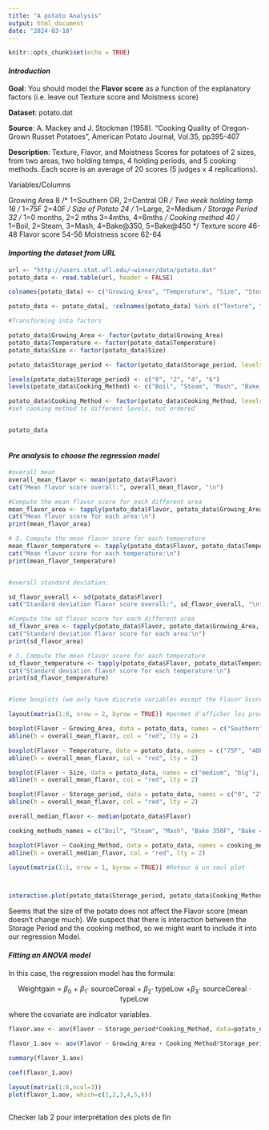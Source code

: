```yaml
---
title: "A potato Analysis"
output: html_document
date: "2024-03-18"
---
```


```r
knitr::opts_chunk$set(echo = TRUE)
```

#### *Introduction*


**Goal**: You should model the **Flavor score** as a function of the explanatory factors
(i.e. leave out Texture score and Moistness score)

**Dataset**:  potato.dat

**Source**: A. Mackey and J. Stockman (1958). "Cooking Quality of Oregon-Grown
Russet Potatoes", American Potato Journal, Vol.35, pp395-407

**Description**: Texture, Flavor, and Moistness Scores for potatoes
of 2 sizes, from two areas, two holding temps, 4 holding periods,
and 5 cooking methods. Each score is an average of 20 scores 
(5 judges x 4 replications).

Variables/Columns

Growing Area   8  /*  1=Southern OR,  2=Central OR  */
Two week holding temp   16   /* 1=75F   2=40F   */
Size of Potato    24   /* 1=Large, 2=Medium  */
Storage Period  32  /* 1=0 months, 2=2 mths 3=4mths,  4=6mths */
Cooking method  40 /* 1=Boil, 2=Steam, 3=Mash, 4=Bake@350, 5=Bake@450  */
Texture score  46-48
Flavor score   54-56
Moistness score  62-64



#### *Importing the dataset from URL*

```r

url <- "http://users.stat.ufl.edu/~winner/data/potato.dat"
potato_data <- read.table(url, header = FALSE)

colnames(potato_data) <- c("Growing_Area", "Temperature", "Size", "Storage_period", "Cooking_Method", "Texture", "Flavor", "Moistness")

potato_data <- potato_data[, !colnames(potato_data) %in% c("Texture", "Moistness")]

#Transforming into factors 

potato_data$Growing_Area <- factor(potato_data$Growing_Area)
potato_data$Temperature <- factor(potato_data$Temperature)
potato_data$Size <- factor(potato_data$Size)

potato_data$Storage_period <- factor(potato_data$Storage_period, levels = c(1, 2, 3, 4),  ordered = TRUE) #set storage period to different levels, ordered because time period

levels(potato_data$Storage_period) <- c("0", "2", "4", "6")
levels(potato_data$Cooking_Method) <- c("Boil", "Steam", "Mash", "Bake_350", "Bake_450")

potato_data$Cooking_Method <- factor(potato_data$Cooking_Method, levels = c(1, 2, 3, 4,5))
#set cooking method to different levels, not ordered


potato_data



```
#### *Pre analysis to choose the regression model*


```r


#overall mean
overall_mean_flavor <- mean(potato_data$Flavor)
cat("Mean flavor score overall:", overall_mean_flavor, "\n")

#Compute the mean flavor score for each different area
mean_flavor_area <- tapply(potato_data$Flavor, potato_data$Growing_Area, mean)
cat("Mean flavor score for each area:\n")
print(mean_flavor_area)

# 3. Compute the mean flavor score for each temperature
mean_flavor_temperature <- tapply(potato_data$Flavor, potato_data$Temperature, mean)
cat("Mean flavor score for each temperature:\n")
print(mean_flavor_temperature)


#overall standard deviation:

sd_flavor_overall <- sd(potato_data$Flavor)
cat("Standard deviation flavor score overall:", sd_flavor_overall, "\n")

#Compute the sd flavor score for each different area
sd_flavor_area <- tapply(potato_data$Flavor, potato_data$Growing_Area, sd)
cat("Standard deviation flavor score for each area:\n")
print(sd_flavor_area)

# 3. Compute the mean flavor score for each temperature
sd_flavor_temperature <- tapply(potato_data$Flavor, potato_data$Temperature, sd)
cat("Standard deviation flavor score for each temperature:\n")
print(sd_flavor_temperature)


#Some boxplots (we only have discrete variables except the Flavor Score)

layout(matrix(1:6, nrow = 2, byrow = TRUE)) #permet d'afficher les prochains plots dans un "tableau" 1 row, 2 columns)

boxplot(Flavor ~ Growing_Area, data = potato_data, names = c("Southern", "Central"), ylab = "Flavor Score", xlab = "Growing Area")
abline(h = overall_mean_flavor, col = "red", lty = 2)

boxplot(Flavor ~ Temperature, data = potato_data, names = c("75F", "40F"), ylab = "Flavor Score", xlab = "Holding Temperature")
abline(h = overall_mean_flavor, col = "red", lty = 2)

boxplot(Flavor ~ Size, data = potato_data, names = c("medium", "big"), ylab = "Flavor Score", xlab = "Size")
abline(h = overall_mean_flavor, col = "red", lty = 2)

boxplot(Flavor ~ Storage_period, data = potato_data, names = c("0", "2", "4", "6"), ylab = "Flavor Score", xlab = "Storage Period (in months)")
abline(h = overall_mean_flavor, col = "red", lty = 2)

overall_median_flavor <- median(potato_data$Flavor)

cooking_methods_names = c("Boil", "Steam", "Mash", "Bake 350F", "Bake 450F")

boxplot(Flavor ~ Cooking_Method, data = potato_data, names = cooking_methods_names, ylab = "Flavor Score", xlab = "Cooking Method")
abline(h = overall_median_flavor, col = "red", lty = 2)

layout(matrix(1:1, nrow = 1, byrow = TRUE)) #Retour à un seul plot



interaction.plot(potato_data$Storage_period, potato_data$Cooking_Method, potato_data$Flavor,trace.label = "Cooking Method", xlab = "Storage Period (Month)", ylab = "Flavor Score")
```
Seems that the size of the potato does not affect the Flavor score (mean doesn't change much). We suspect that there is interaction between the Storage Period and the cooking method, so we might want to include it into our regression Model.

#### *Fitting an ANOVA model*

In this case, the regression model has the formula:

<p style="text-align: center;"> Weightgain = $\beta_0$ + $\beta_1 \cdot$ sourceCereal + $\beta_2 \cdot$ typeLow +$\beta_3 \cdot$ sourceCereal $\cdot$ typeLow</p>

where the covariate are indicator variables.

```r


flavor.aov <- aov(Flavor ~ Storage_period*Cooking_Method, data=potato_data) 

flavor_1.aov <- aov(Flavor ~ Growing_Area + Cooking_Method*Storage_period + Temperature*Storage_period + Cooking_Method*Temperature, data=potato_data) 

summary(flavor_1.aov)

coef(flavor_1.aov)

layout(matrix(1:6,ncol=3)) 
plot(flavor_1.aov, which=c(1,2,3,4,5,6))



```

Checker lab 2 pour interprétation des plots de fin

